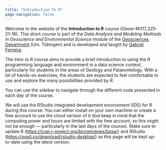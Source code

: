 ```yaml
---
title: "Introduction To R"
page-navigation: false
---
```


Welcome to the website of the **Introduction to R** course (Geow-M317_325-21-16). 
This short course is part of the *Data Analysis and Modeling Methods in Geoscience and Environmental Science* module of the [Geosciences Department](https://uni-tuebingen.de/fakultaeten/mathematisch-naturwissenschaftliche-fakultaet/fachbereiche/geowissenschaften/fachbereich/) (Uni. Tübingen) and is developed and taught by [Gabriel Ferreira](https://www.gabrielsferreira.com).

The *Intro to R* course aims to provide a brief introduction to using the R programming language and environment in a data science context, particularly for students in the areas of Geology and Palaeontology. With a lot of hands-on exercises, the students are expected to feel comfortable to use and explore the many possibilities provided by R. 

You can use the sidebar to navigate through the different code presented in each day of the course.

We will use the RStudio integrated development environment (IDE) for R during this course. You can either install on your own machine or create a free account to use the cloud version of it (but keep in mind that the computing power and hours are limited with the free account, so this might not be enough — particularly in the last days of the course). Make sure to update R (<https://cran.r-project.org/bin/windows/base/>) and RStudio (<https://posit.co/download/rstudio-desktop/>) as this page will be kept up-to-date using the latest version.